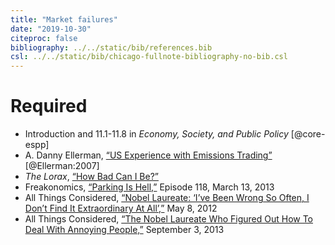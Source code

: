 ```yaml
---
title: "Market failures"
date: "2019-10-30"
citeproc: false
bibliography: ../../static/bib/references.bib
csl: ../../static/bib/chicago-fullnote-bibliography-no-bib.csl
---
```


# Required

- <i class="fas fa-book"></i> Introduction and 11.1-11.8 in *Economy, Society, and Public Policy* [@core-espp]
- <i class="far fa-file-pdf"></i> A. Danny Ellerman, ["US Experience with Emissions Trading"](http://www.cesifo-group.de/DocDL/dicereport407-forum3.pdf) [@Ellerman:2007]
- <i class="fab fa-youtube"></i> *The Lorax*, ["How Bad Can I Be?"](https://www.youtube.com/watch?v=W_HUdf89hI8)
- <i class="fas fa-podcast"></i> Freakonomics, ["Parking Is Hell,"](http://freakonomics.com/podcast/parking-is-hell-a-new-freakonomics-radio-podcast/) Episode 118, March 13, 2013
- <i class="fas fa-podcast"></i> All Things Considered, ["Nobel Laureate: 'I've Been Wrong So Often, I Don't Find It Extraordinary At All',"](https://www.npr.org/sections/money/2012/05/09/152197483/nobel-laureate-ive-been-wrong-so-often-i-dont-find-it-extraordinary-at-all) May 8, 2012
- <i class="fas fa-podcast"></i> All Things Considered, ["The Nobel Laureate Who Figured Out How To Deal With Annoying People,"](https://www.npr.org/sections/money/2013/09/10/218526472/the-nobel-prizewinner-who-figured-out-how-to-deal-with-annoying-people) September 3, 2013
